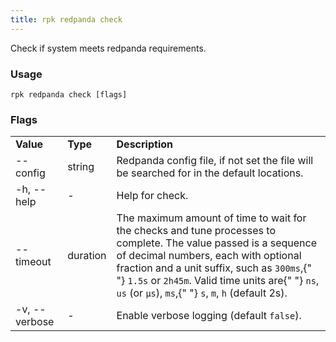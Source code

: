 ```yaml
---
title: rpk redpanda check
---
```


<head>
  <meta name="title" content="rpk redpanda check | Redpanda Docs" />
  <meta name="description" content="rpk redpanda check" />
  <link rel="canonical" href="https://docs.redpanda.com/docs/reference/rpk/rpk-redpanda/rpk-redpanda-check/" />
</head>

Check if system meets redpanda requirements.

### Usage

```
rpk redpanda check [flags]
```

### Flags

<table>
  <tbody>
    <tr>
      <td>
        <strong> Value</strong>
      </td>
      <td>
        <strong> Type</strong>
      </td>
      <td>
        <strong> Description</strong>
      </td>
    </tr>
    <tr>
      <td>--config</td>
      <td>string</td>
      <td>
        Redpanda config file, if not set the file will be searched for in the
        default locations.
      </td>
    </tr>
    <tr>
      <td>-h, --help</td>
      <td>-</td>
      <td> Help for check.</td>
    </tr>
    <tr>
      <td>--timeout</td>
      <td>duration</td>
      <td>
        The maximum amount of time to wait for the checks and tune processes to
        complete. The value passed is a sequence of decimal numbers, each with
        optional fraction and a unit suffix, such as <code>300ms</code>,{" "}
        <code>1.5s</code> or <code>2h45m</code>. Valid time units are{" "}
        <code>ns</code>, <code>us</code> (or <code>µs</code>), <code>ms</code>,{" "}
        <code>s</code>, <code>m</code>, <code>h</code> (default 2s).
      </td>
    </tr>
    <tr>
      <td>-v, --verbose</td>
      <td>-</td>
      <td>
        Enable verbose logging (default <code>false</code>).
      </td>
    </tr>
  </tbody>
</table>

